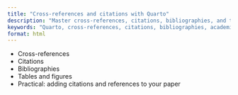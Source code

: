 ```yaml
---
title: "Cross-references and citations with Quarto"
description: "Master cross-references, citations, bibliographies, and tables/figures in Quarto for academic publishing."
keywords: "Quarto, cross-references, citations, bibliographies, academic publishing"
format: html
---
```


-   Cross-references
-   Citations
-   Bibliographies
-   Tables and figures
-   Practical: adding citations and references to your paper